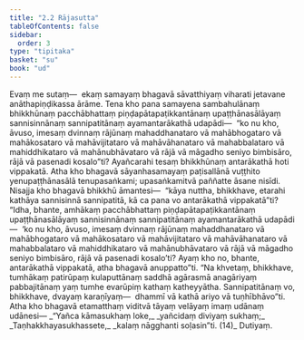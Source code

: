 ```yaml
---
title: "2.2 Rājasutta"
tableOfContents: false
sidebar:
  order: 3
type: "tipitaka"
basket: "su"
book: "ud"
---
```



<DynamicBreadcrumb />

<Division number="12" book="ud" bookNo="18" page="88">

<Paragraph number="78" book="ud">
Evaṃ me sutaṃ—  ekaṃ samayaṃ bhagavā sāvatthiyaṃ viharati jetavane anāthapiṇḍikassa ārāme. Tena kho pana samayena sambahulānaṃ bhikkhūnaṃ pacchābhattaṃ piṇḍapātapaṭikkantānaṃ upaṭṭhānasālāyaṃ sannisinnānaṃ sannipatitānaṃ ayamantarākathā udapādi—  “ko nu kho, āvuso, imesaṃ dvinnaṃ rājūnaṃ mahaddhanataro vā mahābhogataro vā mahākosataro vā mahāvijitataro vā mahāvāhanataro vā mahabbalataro vā mahiddhikataro vā mahānubhāvataro vā rājā vā māgadho seniyo bimbisāro, rājā vā pasenadi kosalo”ti? Ayañcarahi tesaṃ bhikkhūnaṃ antarākathā hoti vippakatā.
</Paragraph>

<Paragraph number="79" book="ud">
Atha kho bhagavā sāyanhasamayaṃ paṭisallānā vuṭṭhito yenupaṭṭhānasālā tenupasaṅkami; upasaṅkamitvā paññatte āsane nisīdi. Nisajja kho bhagavā bhikkhū āmantesi—  “kāya nuttha, bhikkhave, etarahi kathāya sannisinnā sannipatitā, kā ca pana vo antarākathā vippakatā”ti?
</Paragraph>

<Paragraph number="80" book="ud">
“Idha, bhante, amhākaṃ pacchābhattaṃ piṇḍapātapaṭikkantānaṃ upaṭṭhānasālāyaṃ sannisinnānaṃ sannipatitānaṃ ayamantarākathā udapādi—  ‘ko nu kho, āvuso, imesaṃ dvinnaṃ rājūnaṃ mahaddhanataro vā mahābhogataro vā mahākosataro vā mahāvijitataro vā mahāvāhanataro vā mahabbalataro vā mahiddhikataro vā mahānubhāvataro vā rājā vā māgadho seniyo bimbisāro, rājā vā pasenadi kosalo’ti? Ayaṃ kho no, bhante, antarākathā vippakatā, atha bhagavā anuppatto”ti.
</Paragraph>

<Paragraph number="81" book="ud">
“Na khvetaṃ, bhikkhave, tumhākaṃ patirūpaṃ kulaputtānaṃ saddhā agārasmā anagāriyaṃ pabbajitānaṃ yaṃ tumhe evarūpiṃ kathaṃ katheyyātha. Sannipatitānaṃ vo, bhikkhave, dvayaṃ karaṇīyaṃ—  dhammī vā kathā ariyo vā tuṇhībhāvo”ti.
</Paragraph>

<Paragraph number="82" book="ud">
Atha kho bhagavā etamatthaṃ viditvā tāyaṃ velāyaṃ imaṃ udānaṃ udānesi—
</Paragraph>

<Paragraph number="83" type="verses" book="ud">
_“Yañca kāmasukhaṃ loke,_  
_yañcidaṃ diviyaṃ sukhaṃ;_  
_Taṇhakkhayasukhassete,_  
_kalaṃ nāgghanti soḷasin”ti. (14)_  


</Paragraph>
</Division>

<Paragraph number="84" type="center" book="ud">
Dutiyaṃ.
</Paragraph>